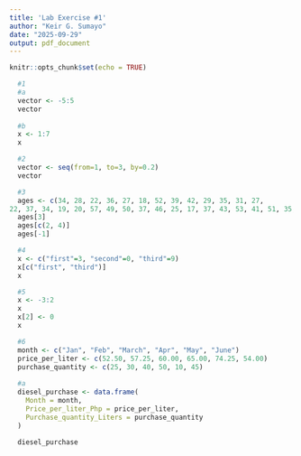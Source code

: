 ```yaml
---
title: 'Lab Exercise #1'
author: "Keir G. Sumayo"
date: "2025-09-29"
output: pdf_document
---
```


```r
knitr::opts_chunk$set(echo = TRUE)
```

```r
  #1
  #a
  vector <- -5:5
  vector
  
  #b
  x <- 1:7
  x
```

```r
  #2
  vector <- seq(from=1, to=3, by=0.2)
  vector
```

```r
  #3
  ages <- c(34, 28, 22, 36, 27, 18, 52, 39, 42, 29, 35, 31, 27,
22, 37, 34, 19, 20, 57, 49, 50, 37, 46, 25, 17, 37, 43, 53, 41, 51, 35, 24,33, 41, 53, 40, 18, 44, 38, 41, 48, 27, 39, 19, 30, 61, 54, 58, 26, 18)
  ages[3]
  ages[c(2, 4)]
  ages[-1]
```

```r
  #4
  x <- c("first"=3, "second"=0, "third"=9)
  x[c("first", "third")]
  x
```

```r
  #5
  x <- -3:2
  x
  x[2] <- 0
  x
```

```r
  #6
  month <- c("Jan", "Feb", "March", "Apr", "May", "June")
  price_per_liter <- c(52.50, 57.25, 60.00, 65.00, 74.25, 54.00)
  purchase_quantity <- c(25, 30, 40, 50, 10, 45)
  
  #a
  diesel_purchase <- data.frame(
    Month = month,
    Price_per_liter_Php = price_per_liter,
    Purchase_quantity_Liters = purchase_quantity
  )
  
  diesel_purchase
```





